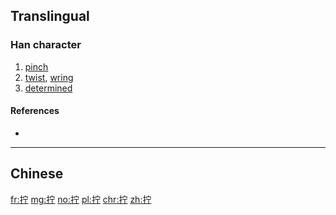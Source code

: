 {{also|擰}}
==Translingual==

===Han character===
{{Han char|rn=64|rad=手|as=05|sn=8|four=|canj=QJMN|ids=⿰扌宁}}

# [[pinch]]
# [[twist]], [[wring]]
# [[determined]]

====References====
* {{Han ref|kx=0427.161|hdz=31858.040|uh=62E7|ud=25319}}

----

==Chinese==
{{zh-see|擰}}

[[fr:拧]]
[[mg:拧]]
[[no:拧]]
[[pl:拧]]
[[chr:拧]]
[[zh:拧]]